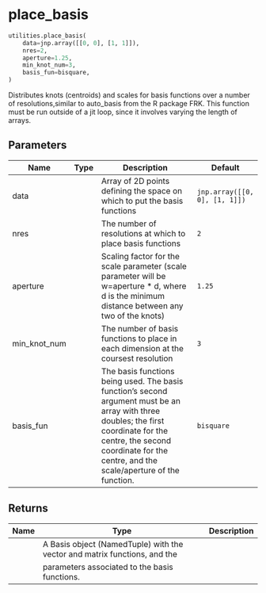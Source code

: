 # place_basis { #jax_idem.utilities.place_basis }

```python
utilities.place_basis(
    data=jnp.array([[0, 0], [1, 1]]),
    nres=2,
    aperture=1.25,
    min_knot_num=3,
    basis_fun=bisquare,
)
```

Distributes knots (centroids) and scales for basis functions over a
number of resolutions,similar to auto_basis from the R package FRK.
This function must be run outside of a jit loop, since it involves
varying the length of arrays.

## Parameters {.doc-section .doc-section-parameters}

| Name         | Type   | Description                                                                                                                                                                                                                  | Default                       |
|--------------|--------|------------------------------------------------------------------------------------------------------------------------------------------------------------------------------------------------------------------------------|-------------------------------|
| data         |        | Array of 2D points defining the space on which to put the basis functions                                                                                                                                                    | `jnp.array([[0, 0], [1, 1]])` |
| nres         |        | The number of resolutions at which to place basis functions                                                                                                                                                                  | `2`                           |
| aperture     |        | Scaling factor for the scale parameter (scale parameter will be w=aperture * d, where d is the minimum distance between any two of the knots)                                                                                | `1.25`                        |
| min_knot_num |        | The number of basis functions to place in each dimension at the coursest resolution                                                                                                                                          | `3`                           |
| basis_fun    |        | The basis functions being used. The basis function's second argument must be an array with three doubles; the first coordinate for the centre, the second coordinate for the centre, and the scale/aperture of the function. | `bisquare`                    |

## Returns {.doc-section .doc-section-returns}

| Name   | Type                                                                      | Description   |
|--------|---------------------------------------------------------------------------|---------------|
|        | A Basis object (NamedTuple) with the vector and matrix functions, and the |               |
|        | parameters associated to the basis functions.                             |               |
